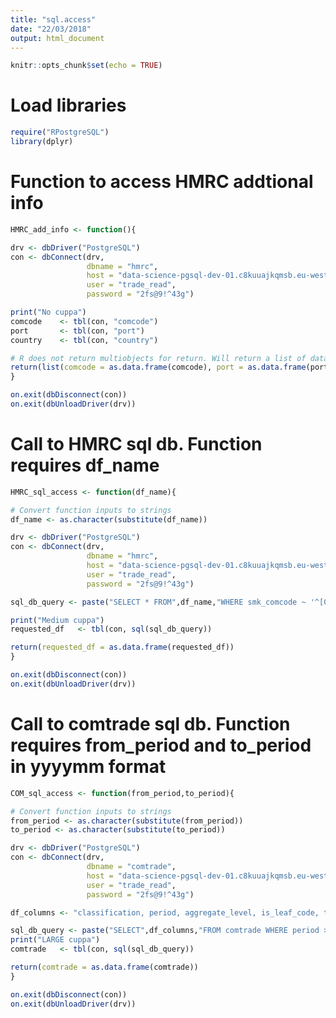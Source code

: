 ```yaml
---
title: "sql.access"
date: "22/03/2018"
output: html_document
---
```


```r
knitr::opts_chunk$set(echo = TRUE)
```

# Load libraries
```r
require("RPostgreSQL")
library(dplyr)
```

# Function to access HMRC addtional info
```r
HMRC_add_info <- function(){

drv <- dbDriver("PostgreSQL")
con <- dbConnect(drv,
                 dbname = "hmrc",
                 host = "data-science-pgsql-dev-01.c8kuuajkqmsb.eu-west-2.rds.amazonaws.com",
                 user = "trade_read",
                 password = "2fs@9!^43g")

print("No cuppa")
comcode    <- tbl(con, "comcode")
port       <- tbl(con, "port")
country    <- tbl(con, "country")

# R does not return multiobjects for return. Will return a list of dataframes that can be accessed via $ call. Example: Call function as HMRC_extra <- HMRC_add_info() To access comcode df use HMRC_extra$comcode 
return(list(comcode = as.data.frame(comcode), port = as.data.frame(port), country = as.data.frame(country)))
}

on.exit(dbDisconnect(con))
on.exit(dbUnloadDriver(drv))
```

# Call to HMRC sql db. Function requires df_name
```r
HMRC_sql_access <- function(df_name){

# Convert function inputs to strings
df_name <- as.character(substitute(df_name))

drv <- dbDriver("PostgreSQL")
con <- dbConnect(drv,
                 dbname = "hmrc",
                 host = "data-science-pgsql-dev-01.c8kuuajkqmsb.eu-west-2.rds.amazonaws.com",
                 user = "trade_read",
                 password = "2fs@9!^43g")

sql_db_query <- paste("SELECT * FROM",df_name,"WHERE smk_comcode ~ '^[0-2]'")

print("Medium cuppa")
requested_df   <- tbl(con, sql(sql_db_query))

return(requested_df = as.data.frame(requested_df))
}

on.exit(dbDisconnect(con))
on.exit(dbUnloadDriver(drv))
```

# Call to comtrade sql db. Function requires from_period and to_period in yyyymm format
```r
COM_sql_access <- function(from_period,to_period){

# Convert function inputs to strings
from_period <- as.character(substitute(from_period))
to_period <- as.character(substitute(to_period))

drv <- dbDriver("PostgreSQL")
con <- dbConnect(drv,
                 dbname = "comtrade",
                 host = "data-science-pgsql-dev-01.c8kuuajkqmsb.eu-west-2.rds.amazonaws.com",
                 user = "trade_read",
                 password = "2fs@9!^43g")

df_columns <- "classification, period, aggregate_level, is_leaf_code, trade_flow_code, trade_flow, reporter_code, reporter, partner_code, partner, commodity_code, netweight_kg, trade_value_usd"

sql_db_query <- paste("SELECT",df_columns,"FROM comtrade WHERE period >=",from_period,"AND period <=",to_period)
print("LARGE cuppa")
comtrade   <- tbl(con, sql(sql_db_query))

return(comtrade = as.data.frame(comtrade))
}

on.exit(dbDisconnect(con))
on.exit(dbUnloadDriver(drv))
```



